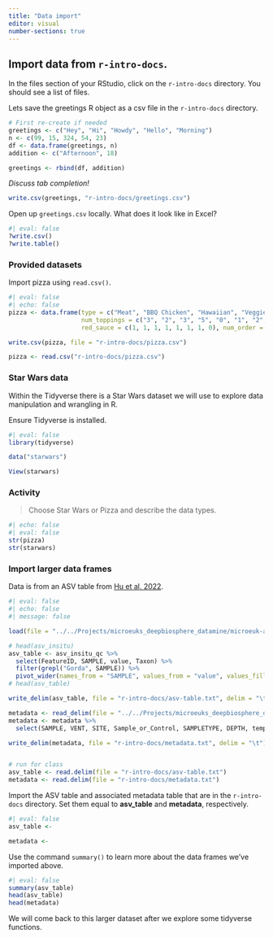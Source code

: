 ```yaml
---
title: "Data import"
editor: visual
number-sections: true
---
```


## Import data from `r-intro-docs`.

In the files section of your RStudio, click on the `r-intro-docs` directory. You should see a list of files.

Lets save the greetings R object as a csv file in the `r-intro-docs` directory.

```r
# First re-create if needed
greetings <- c("Hey", "Hi", "Howdy", "Hello", "Morning")
n <- c(99, 15, 324, 54, 23)
df <- data.frame(greetings, n)
addition <- c("Afternoon", 18)

greetings <- rbind(df, addition)
```

*Discuss tab completion!*

```r
write.csv(greetings, "r-intro-docs/greetings.csv")
```

Open up `greetings.csv` locally. What does it look like in Excel?

```r
#| eval: false
?write.csv()
?write.table()
```

### Provided datasets

Import pizza using `read.csv()`.

```r
#| eval: false
#| echo: false
pizza <- data.frame(type = c("Meat", "BBQ Chicken", "Hawaiian", "Veggie", "Cheese", "Pepperoni", "Margherita", "Three cheese"),
                    num_toppings = c("3", "2", "3", "5", "0", "1", "2", "3"),
                    red_sauce = c(1, 1, 1, 1, 1, 1, 1, 0), num_order = c(2, 0, 0, 3, 3, 2, 4, 0), cost = c(7.5, 9, 7.5, 7.5, 6.5, 7.5, 7.5, 8.5))

write.csv(pizza, file = "r-intro-docs/pizza.csv")
```

```r
pizza <- read.csv("r-intro-docs/pizza.csv") 
```

### Star Wars data

Within the Tidyverse there is a Star Wars dataset we will use to explore data manipulation and wrangling in R.

Ensure Tidyverse is installed.

```r
#| eval: false
library(tidyverse)

data("starwars")

View(starwars)
```

### Activity

> Choose Star Wars or Pizza and describe the data types.

```r
#| echo: false
#| eval: false
str(pizza)
str(starwars)
```

### Import larger data frames

Data is from an ASV table from [Hu et al. 2022](https://shu251.github.io/microeuk-amplicon-survey/).

```r
#| eval: false
#| echo: false
#| message: false

load(file = "../../Projects/microeuks_deepbiosphere_datamine/microeuk-amplicon-survey/data-input/asv-tables-processed-27012022.RData", verbose = TRUE)

# head(asv_insitu)
asv_table <- asv_insitu_qc %>% 
  select(FeatureID, SAMPLE, value, Taxon) %>% 
  filter(grepl("Gorda", SAMPLE)) %>% 
  pivot_wider(names_from = "SAMPLE", values_from = "value", values_fill = 0)
# head(asv_table)

write_delim(asv_table, file = "r-intro-docs/asv-table.txt", delim = "\t")

metadata <- read_delim(file = "../../Projects/microeuks_deepbiosphere_datamine/microeuk-amplicon-survey/data-input/samplelist-metadata.txt")
metadata <- metadata %>% 
  select(SAMPLE, VENT, SITE, Sample_or_Control, SAMPLETYPE, DEPTH, temp)

write_delim(metadata, file = "r-intro-docs/metadata.txt", delim = "\t")


# run for class
asv_table <- read.delim(file = "r-intro-docs/asv-table.txt")
metadata <- read.delim(file = "r-intro-docs/metadata.txt")
```

Import the ASV table and associated metadata table that are in the `r-intro-docs` directory. Set them equal to **asv_table** and **metadata**, respectively.

```r
#| eval: false
asv_table <- 

metadata <-
```

Use the command `summary()` to learn more about the data frames we've imported above.

```r
#| eval: false
summary(asv_table)
head(asv_table)
head(metadata)
```
We will come back to this larger dataset after we explore some tidyverse functions.